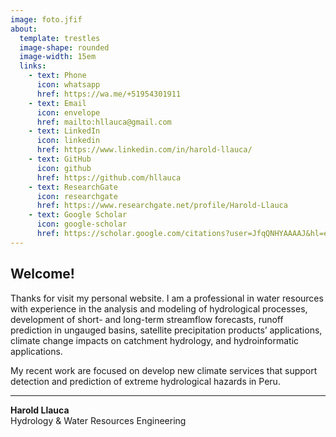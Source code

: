 ```yaml
---
image: foto.jfif
about: 
  template: trestles
  image-shape: rounded
  image-width: 15em
  links:
    - text: Phone
      icon: whatsapp
      href: https://wa.me/+51954301911
    - text: Email
      icon: envelope
      href: mailto:hllauca@gmail.com
    - text: LinkedIn
      icon: linkedin
      href: https://www.linkedin.com/in/harold-llauca/
    - text: GitHub
      icon: github
      href: https://github.com/hllauca
    - text: ResearchGate
      icon: researchgate
      href: https://www.researchgate.net/profile/Harold-Llauca
    - text: Google Scholar
      icon: google-scholar
      href: https://scholar.google.com/citations?user=JfqQNHYAAAAJ&hl=en&oi=ao
---
```


## Welcome!

Thanks for visit my personal website. I am a professional in water resources with experience in the analysis and modeling of hydrological processes, development of short- and long-term streamflow forecasts, runoff prediction in ungauged basins, satellite precipitation products' applications, climate change impacts on catchment hydrology, and hydroinformatic applications.

My recent work are focused on develop new climate services that support detection and prediction of extreme hydrological hazards in Peru.

------------------------------------------------------------------------

| **Harold Llauca**
| Hydrology & Water Resources Engineering
